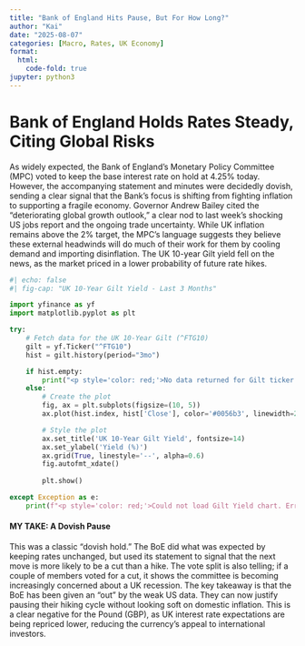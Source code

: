 ```yaml
---
title: "Bank of England Hits Pause, But For How Long?"
author: "Kai"
date: "2025-08-07"
categories: [Macro, Rates, UK Economy]
format:
  html:
    code-fold: true
jupyter: python3
---
```

<style>
.sidebar-card {
background-color: #f8f9fa;
border: 1px solid #e9ecef;
border-radius: 8px;
padding: 1.5rem;
margin-top: 1rem;
font-size: 0.9rem;
}
.sidebar-card h3 {
margin-top: 0;
font-size: 1.1rem;
border-bottom: 2px solid #dee2e6;
padding-bottom: 0.5rem;
margin-bottom: 1rem;
}
.bond-yields {
display: inline;
grid-template-columns: 1fr 1fr;
gap: 1rem;
text-align: center;
font-size: 0.8rem;
color: #6c757d;
}
.bond-yields img {
width: 100%;
border-radius: 8px;
border: 1px solid #dee2e6;
}
</style>



::: {.g-col-md-1}

<!-- This is an empty column that creates space on the left -->

:::

# Bank of England Holds Rates Steady, Citing Global Risks
As widely expected, the Bank of England's Monetary Policy Committee (MPC) voted to keep the base interest rate on hold at 4.25% today. However, the accompanying statement and minutes were decidedly dovish, sending a clear signal that the Bank's focus is shifting from fighting inflation to supporting a fragile economy.
Governor Andrew Bailey cited the "deteriorating global growth outlook," a clear nod to last week's shocking US jobs report and the ongoing trade uncertainty. While UK inflation remains above the 2% target, the MPC's language suggests they believe these external headwinds will do much of their work for them by cooling demand and importing disinflation. The UK 10-year Gilt yield fell on the news, as the market priced in a lower probability of future rate hikes.

```python
#| echo: false
#| fig-cap: "UK 10-Year Gilt Yield - Last 3 Months"

import yfinance as yf
import matplotlib.pyplot as plt

try:
    # Fetch data for the UK 10-Year Gilt (^FTG10)
    gilt = yf.Ticker("^FTG10")
    hist = gilt.history(period="3mo")

    if hist.empty:
        print("<p style='color: red;'>No data returned for Gilt ticker (^FTG10).</p>")
    else:
        # Create the plot
        fig, ax = plt.subplots(figsize=(10, 5))
        ax.plot(hist.index, hist['Close'], color='#0056b3', linewidth=2)

        # Style the plot
        ax.set_title('UK 10-Year Gilt Yield', fontsize=14)
        ax.set_ylabel('Yield (%)')
        ax.grid(True, linestyle='--', alpha=0.6)
        fig.autofmt_xdate()
        
        plt.show()

except Exception as e:
    print(f"<p style='color: red;'>Could not load Gilt Yield chart. Error: {e}</p>")

```
#### MY TAKE: A Dovish Pause
This was a classic "dovish hold." The BoE did what was expected by keeping rates unchanged, but used its statement to signal that the next move is more likely to be a cut than a hike. The vote split is also telling; if a couple of members voted for a cut, it shows the committee is becoming increasingly concerned about a UK recession.
The key takeaway is that the BoE has been given an "out" by the weak US data. They can now justify pausing their hiking cycle without looking soft on domestic inflation. This is a clear negative for the Pound (GBP), as UK interest rate expectations are being repriced lower, reducing the currency's appeal to international investors.